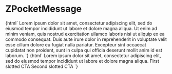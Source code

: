 
<Meta
  title="Myz/Pocket/ZPocketMessage"
  component="z-message"
/>

# ZPocketMessage

<Preview>
  <Story name="z-pocket-message">
    {html`<z-pocket-message>
      Lorem ipsum dolor sit amet, consectetur adipiscing elit, sed do eiusmod tempor incididunt ut labore et dolore
      magna aliqua. Ut enim ad minim veniam, quis nostrud exercitation ullamco laboris nisi ut aliquip ex ea commodo
      consequat. Duis aute irure dolor in reprehenderit in voluptate velit esse cillum dolore eu fugiat nulla pariatur.
      Excepteur sint occaecat cupidatat non proident, sunt in culpa qui officia deserunt mollit anim id est laborum.
    </z-pocket-message>`}
  </Story>
  <Story name="ZPocketMessage-cta">
    {html`<z-pocket-message>
      Lorem ipsum dolor sit amet, consectetur adipiscing elit, sed do eiusmod tempor incididunt ut labore et dolore
      magna aliqua.
      <z-button
        variant="tertiary"
        slot="cta"
        >First slotted CTA</z-button
      >
      <z-button
        variant="tertiary"
        slot="cta"
        >Second slotted CTA</z-button
      >
    </z-pocket-message>`}
  </Story>
</Preview>

<Props of="z-message" />
